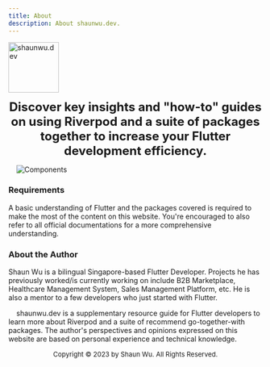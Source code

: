 ```yaml
---
title: About
description: About shaunwu.dev.
---
```

<Image
  src="/assets/symbol.png"
  alt="shaunwu.dev"
  height="100"
/>

**<center><font size="5">Discover key insights and "how-to" guides on using Riverpod and a suite of packages together to increase your Flutter development efficiency.</font></center>**

&nbsp;
&nbsp;
![Components](/assets/components-row.png)
&nbsp;
&nbsp;

### Requirements
A basic understanding of Flutter and the packages covered is required to make the most of the content on this website. You're encouraged to also refer to all official documentations for a more comprehensive understanding.

### About the Author
Shaun Wu is a bilingual Singapore-based Flutter Developer. Projects he has previously worked/is currently working on include B2B Marketplace, Healthcare Management System, Sales Management Platform, etc. He is also a mentor to a few developers who just started with Flutter.

&nbsp;
&nbsp;
<Info>shaunwu.dev is a supplementary resource guide for Flutter developers to learn more about Riverpod and a suite of recommend go-together-with packages. The author's perspectives and opinions expressed on this website are based on personal experience and technical knowledge.</Info>
&nbsp;
&nbsp;

<center><font size = "2">Copyright &copy; 2023 by Shaun Wu. All Rights Reserved.</font></center>
